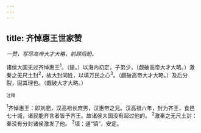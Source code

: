 ```yaml
---
---
---
```

title: 齐悼惠王世家赞
---



*一赞，写尽高帝大才大略，前顾后盼。*

诸侯大国无过齐悼惠王<sup>1</sup>。（提。）以海内初定，子弟少，（觑破高帝大才大略。）激秦之无尺土封<sup>2</sup>，故大封同姓，以填万民之心<sup>3</sup>。（觑破高帝大才大略。）及后分裂，固其理也。（觑破大才大略。）

<sup>注释</sup>

<sup>1</sup>齐悼惠王：即刘肥，汉高祖长庶男，汉惠帝之兄。汉高祖六年，封为齐王，食邑七十城，诸民能齐言者皆予齐王。故诸侯大国没有超过他的。
<sup>2</sup>激秦之无尺土封：秦没有分封诸侯激发了他。
<sup>3</sup>填：通“镇”，安定。